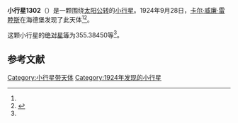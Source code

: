 {{Infobox planet
| bgcolour = #FFFFC0
| name = 1302 Werra
| symbol = 
| image = 
| caption = 
| discovery = yes
| discovery_ref = 
| discoverer = [[卡尔·威廉·雷睦斯|卡尔·威廉·雷睦斯]]
| discovery_site = [[海德堡|海德堡]] 
| discovered = 1924年9月28日
| designations = yes
| mp_name = 
| named_after = 
| alt_names = 1924 SV/ 1930 WD
| mp_category = [[主带小行星|主带小行星]]
| orbit_ref = <ref name="a">[http://ssd.jpl.nasa.gov/sbdb.cgi?sstr=1302 1302 Werra] {{Wayback|url=http://ssd.jpl.nasa.gov/sbdb.cgi?sstr=1302 |date=20140815004200 }}，小行星數據庫瀏覽器（JPL Small-Body Database Browser）－[[美国国家航空航天局|美国国家航空航天局]]喷气推进实验室</ref>
| epoch = 2456400.5 (2013年4月18日更新)
| aphelion = {{convert|3.6578428|AU|km|3|abbr=on|lk=out}}
| perihelion = {{convert|2.5677476|AU|km|3|abbr=on}}
| semimajor = {{convert|3.1127952|AU|km|3|abbr=on}}
| eccentricity = 0.1750991
| period = 2005.969207 [[日|日]]<br />5.49[[儒略年|儒略年]]
| avg_speed = 
| inclination = 2.59728
| asc_node = 90.16384
| mean_anomaly = 
| arg_peri = 355.38450
| satellites = 
| physical_characteristics = yes
| dimensions = 
| mass = 
| density = 
| surface_grav = 
| escape_velocity = 
| sidereal_day = 
| axial_tilt = 
| pole_ecliptic_lat = 
| pole_ecliptic_lon = 
| albedo = 
| temperatures= 
| temp_name1 = 
| mean_temp_1 = 
| max_temp_1 = 
| temp_name2 = 
| max_temp_2 = 
| spectral_type = 
| abs_magnitude = 355.38450
}}

'''小行星1302'''（{{lang-en|1302 Werra}}）是一颗围绕[[太阳|太阳]][[公转|公转]]的[[小行星|小行星]]。1924年9月28日，[[卡尔·威廉·雷睦斯|卡尔·威廉·雷睦斯]]在海德堡发现了此天体<ref name="a" /><ref>{{cite news|title=小行星列表|url=http://cfa-www.harvard.edu/iau/lists/NumberedMPs.txt|accessdate=2013-07-08|newspaper=哈佛大学|archive-date=2008-05-17|archive-url=https://web.archive.org/web/20080517010638/http://cfa-www.harvard.edu/iau/lists/NumberedMPs.txt|dead-url=no}}</ref>。

这颗小行星的[[绝对星等|绝对星等]]为355.38450等<ref name="a" />。

==参考文献==
{{reflist}}
{{Minor Planet Number|[[小行星1301|小行星1301]]|[[小行星1303|小行星1303]]}}

{{小天体}}

[[Category:小行星带天体|Category:小行星带天体]]
[[Category:1924年发现的小行星|Category:1924年发现的小行星]]

{{asteroid-stub}}